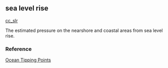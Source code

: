 ## sea level rise

[cc_slr](https://github.com/OHI-Science/mhi/blob/master/region2017/layers/)

The estimated pressure on the nearshore and coastal areas from sea level rise.

### Reference

[Ocean Tipping Points](http://www.pacioos.hawaii.edu/projects/oceantippingpoints/#data)